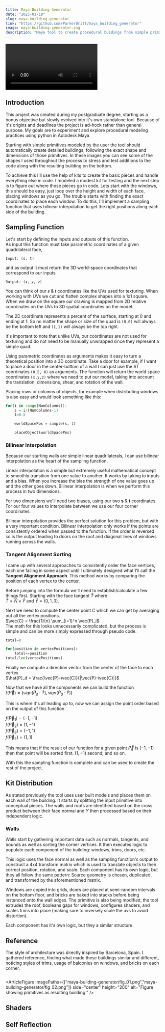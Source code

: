 ```yaml
---
title: Maya Building Generator
date: "2025-01-19"
slug: maya-building-generator
link: "https://github.com/ParkerBritt/maya_building_generator"
image: maya-building-generator.png
description: "Maya tool to create procedural buidings from simple primitives"
---
```




<video controls>
    <source src={demoVideo} />
</video>

## Introduction

<ArticleFigure
    imagePath="maya-building-generator/fig_01.png"
    side="right"
    width="400"
    alt="Figure showing primitives as resulting building."
/>

This project was created during my postgraduate degree, starting as a bonus objective but slowly evolved into it's own standalone tool. Because of it's origins and deadlines the project is ad-hock rather than general purpose. My goals are to experiment and explore procedural modeling practices using python in Autodesk Maya.

Starting with simple primitives modeled by the user the tool should automatically create detailed buildings, following the exact shape and dimensions of those primitives.
In these images you can see some of the shapes I used
throughout the process to stress and test additions to the code along with the resulting building on the bottom.

To achieve this I'll use the help of kits to create the basic pieces and handle everything else in code.
I modeled a modest kit for testing and the next step is to figure out where those pieces go in code.
Lets start with the windows, this should be easy, just loop over the height and
width of each face, placing windows as you go. The
trouble starts with finding the exact coordinates to place each
window. To do this, I'll implement a sampling function that uses bilinear interpolation to get the right positions along each side of the building.

## Sampling Function
Let's start by defining the inputs and outputs of this function.  
As input this function must take parametric coordinates of a given quadrilateral face,  
```
Input: (s, t)
```   
and as output it must return the 3D world-space coordinates that correspond to our inputs  
```
Output: (𝑥, 𝑦, 𝑧)
```

<ArticleFigure
    imagePath="maya-building-generator/fig_02.png"
    side="left"
    width="400"
    alt="Figure showing parametric mapping from 2D to 3D."
/>

You can think of our *s* & *t* coordinates like the UVs used for texturing.
When working with UVs we cut and flatten complex shapes into a 1x1 square. When we draw on the square our drawing is mapped from 2D relative coordinates on the UVs to 3D spatial coordinates on the model.


The 2D coordinate represents a percent of the surface, starting at 0 and ending at 1. So no matter the shape or size of the quad is `(0,0)` will always be the bottom left and `(1,1)` will always be the top right.

It's important to note that unlike UVs, our coordinates are not used for texturing and do not need to be manually unwrapped since they represent a simple quad.

Using parametric coordinates as arguments makes it easy to turn a theoretical position into a 3D coordinate.
Take a door for example, if I want to place a door in the center-bottom of a wall I can just use the ST coordinates `(0.5, 0)` as arguments.
The function will return the world space coordinates `(x,y,z)` where we need to put our model, taking into account the translation, dimensions, shear, and rotation of the wall.

Placing rows or columns of objects, for example when distributing windows is also easy and would look something like this:
```python
for(i in range(NumColumns)):
    s = i/(NumColumns-1)
    t=0.5

    worldSpacePos = sample(s, t)

    placeObject(worldSpacePos)
```

<ArticleFigure
    imagePath="maya-building-generator/fig_03.png"
    width="400"
    alt="Figure showing tangents and normals on geometry."
/>

### Bilinear Interpolation

Because our starting walls are simple linear quadrilaterals, I can use bilinear interpolation as the heart of the sampling function.

Linear interpolation is a simple but extremely useful mathematical concept to smoothly transition from one value to another.
It works by taking to inputs and a bias. When you increase the bias the strength of one value goes up and the other goes down.
Bilinear interpolation is when we perform this process in two dimensions.

For two dimensions we'll need two biases, using our two **s** & **t** coordinates.
For our four values to interpolate between we use our four corner coordinates.

Bilinear interpolation provides the perfect solution for this problem, but with a very important condition.
Bilinear interpolation only works if the points are consistently ordered when passed to the function.
If the order is reversed so is the output leading to doors on the roof and diagonal lines of windows running across the walls.

### Tangent Alignment Sorting
I came up with several approaches to consistently order the face vertices, each one failing in some aspect until I ultimately
designed what I'll call the **Tangent Alignment Approach**. This method works by comparing the position of each vertex to the center.

Before jumping into the formula we'll need to establish/calculate a few things first. Starting with the face tangent $\hat{T}$ where  
$\hat{T} = \hat{N} \times \hat{Y}$ and $\hat{Y} = (0,1,0).$

Next we need to compute the center point $C$ which we can get by averaging out all the vertex positions.  
$\vec{C} = \frac{1}{n} \sum_{i=1}^n \vec{P}_i$  
The math for this looks unnecessarily complicated, but the process is simple and can be more simply expressed through pseudo code.
```python
total=0

for(position in vertexPositions):
    total+=position
total/len(vertexPositions)
```

Finally we compute a direction vector from the center of the face to each vertex.  
$\hat{P}_d = \frac{\vec{P}-\vec{C}}{|\vec{P}-\vec{C}|}$

<ArticleFigure
    imagePath="maya-building-generator/fig_04.png"
    width="400"
    alt="Function visualizing function outputs"
/>

Now that we have all the components we can build the function  
$f(\vec{P}) = ( sign(\hat{P}_d \cdot \hat{T}), sign(\hat{P}_d \cdot \hat{Y}))$

This is where it's all leading up to, now we can assign the point order based on the output of this function.

$f(\vec{P}_1) = (-1, -1)$  
$f(\vec{P}_2) = ( 1, -1)$  
$f(\vec{P}_3) = (-1, 1)$  
$f(\vec{P}_4) = (1, 1)$

This means that if the result of our function for a given point $\vec{P}$ is $(-1,-1)$ then that point will be sorted first.
$(1,-1)$ second, and so on.

With this the sampling function is complete and can be used to create the rest of the project.

## Kit Distribution
<ArticleFigure
    imagePath="maya-building-generator/fig_05.png"
    side="right"
    width="400"
    alt="Figure showing kit assets."
/>

As stated previously the tool uses user built models and places them on each wall of the building.
It starts by splitting the input primitive into conceptual pieces.
The walls and roofs are identified based on the cross product between their face normal and $Y$ then processed based on their independent logic.

### Walls
Walls start by gathering important data such as normals, tangents, and bounds as well as sorting the corner vertices.
It then executes logic to populate each component of the building: windows, trims, doors, etc.

This logic uses the face normal as well as the sampling function's output to construct a 4x4 transform matrix which is used to translate objects to their correct position, rotation, and scale.
Each component has its own logic, but they all follow the same pattern: Source geometry is chosen, duplicated, and transformed by the aforementioned matrix.

<ArticleFigure
    imagePath="maya-building-generator/fig_06.png"
    side="left"
    width="400"
    alt="Figure showing kit assets."
/>

Windows are copied into grids, doors are placed at semi-random intervals on the bottom floor, and bricks are baked into stacks before being instanced onto the wall edges.
The primitive is also being modified, the tool extrudes the roof, booleans gaps for windows, configures shaders, and scales trims into place (making sure to inversely scale the uvs to avoid distortion).

Each component has it's own logic, but they a similar structure.

## Reference

The style of architecture was directly inspired by Barcelona, Spain.
I gathered reference, finding what made these buildings similar and different, noticing styles of trims, usage of balconies on windows, and bricks on each corner.


<span style="display: flex; gap: 15px; float: right;">
  <div
    style={{
      width: colorPalleteSize+"px",
      height: colorPalleteSize+"px",
      background: "#ffa396",
      borderRadius: colorPalleteSize/2+"px",
    }}
  />
  <div
    style={{
      width: colorPalleteSize+"px",
      height: colorPalleteSize+"px",
      background: "#958472",
      borderRadius: colorPalleteSize/2+"px",
    }}
  />
  <div
    style={{
      width: colorPalleteSize+"px",
      height: colorPalleteSize+"px",
      background: "#d6905c",
      borderRadius: colorPalleteSize/2+"px",
    }}
  />
  <div
    style={{
      width: colorPalleteSize+"px",
      height: colorPalleteSize+"px",
      background: "#c7905c",
      borderRadius: colorPalleteSize/2+"px",
    }}
  />
  <div
    style={{
      width: colorPalleteSize+"px",
      height: colorPalleteSize+"px",
      background: "#fff5c3",
      borderRadius: colorPalleteSize/2+"px",
    }}
  />
</span>

<ArticleFigure
    imagePaths={["maya-building-generator/fig_01.png","maya-building-generator/fig_02.png"]}
    side="center"
    height="200"
    alt="Figure showing primitives as resulting building."
/>

## Shaders

## Self Reflection
